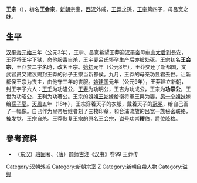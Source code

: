 '''王宗'''（{{bd|？||18年|}}），初名'''王会宗'''，[[新朝|新朝]]宗室，[[西汉|西汉]]外戚，[[王莽|王莽]]之孫，[[王宇_(汉朝)|王宇]]第四子，母呂宽之妹。

==生平==
[[汉平帝|汉平帝]][[元始_(西汉)|元始]]三年（公元3年），王宇、呂宽希望王莽迎[[汉平帝|汉平帝]]母[[卫姬|中山太后]]到長安，王莽将王宇下狱，命他服毒自杀，王宇妻呂氏怀孕生产后亦被处死。王宗初名'''王会宗'''，王莽禁二字名時，改名王宗。[[始初|始初]]元年（公元8年），王莽交还了新都国，文武官员又建议赐封王莽的孙子王宗当新都侯。九月，王莽的母亲功显君去世。让新都侯王宗为丧主，由他守三年的丧服。[[始建国|始建国]]元年（公元9年），王莽建立新朝，封王宇子六人：[[王千|王千]]为功隆公，[[王寿_(新朝)|王寿]]为功明公，王吉为功成公，王宗为'''功崇公'''，王世为功昭公，王利为功著公。王宗的姐姐[[王妨|王妨]]嫁给衛将軍王興为妻，[[王夫人_(孺子婴)|另一个姐妹]]嫁给[[孺子婴|孺子婴]]。[[天凤_(年号)|天鳳]]五年（18年），王宗穿着天子的衣服，戴着天子的[[冠|冠]][[冕|冕]]，给自己画了一幅像。自己作为皇帝后继者刻了三枚印章，和合浦流放的呂宽一族秘密联络，被发觉，王宗自杀。王莽恢复王宗的原名王会宗，[[谥号|谥号]]功崇'''繆'''[[伯爵|伯]]，[[爵位|爵位]]降格。

==參考資料==
*（[[东汉|东汉]]）[[班固|班固]]著、（[[唐|唐]]）[[颜师古|颜师古]]注《[[汉书|汉书]]》卷99 王莽传

{{DEFAULTSORT:W}}
[[Category:汉朝外戚|Category:汉朝外戚]]
[[Category:新朝宗室|Category:新朝宗室]]
[[Category:王姓|Z]]
[[Category:新朝自殺人物|Category:新朝自殺人物]]
[[Category:谥缪|Category:谥缪]]